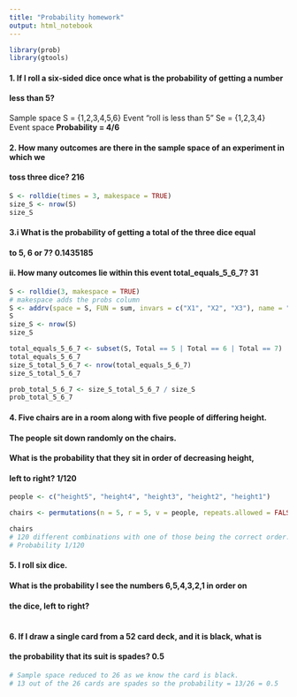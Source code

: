 ```yaml
---
title: "Probability homework"
output: html_notebook
---
```


```r
library(prob)
library(gtools)
```
#### 1. If I roll a six-sided dice once what is the probability of getting a number 
####    less than 5?
Sample space
S = {1,2,3,4,5,6}
Event "roll is less than 5"
Se = {1,2,3,4} Event space
**Probability = 4/6**

#### 2. How many outcomes are there in the sample space of an experiment in which we
####    toss three dice? **216**

```r
S <- rolldie(times = 3, makespace = TRUE)
size_S <- nrow(S)
size_S

```
#### 3.i What is the probability of getting a total of the three dice equal
####     to 5, 6 or 7? **0.1435185**
#### ii. How many outcomes lie within this event total_equals_5_6_7?  **31**

```r
S <- rolldie(3, makespace = TRUE)
# makespace adds the probs column
S <- addrv(space = S, FUN = sum, invars = c("X1", "X2", "X3"), name = "Total")
S
size_S <- nrow(S)
size_S

total_equals_5_6_7 <- subset(S, Total == 5 | Total == 6 | Total == 7)
total_equals_5_6_7
size_S_total_5_6_7 <- nrow(total_equals_5_6_7)
size_S_total_5_6_7

prob_total_5_6_7 <- size_S_total_5_6_7 / size_S
prob_total_5_6_7
```

#### 4. Five chairs are in a room along with five people of differing height.
####    The people sit down randomly on the chairs.
####    What is the probability that they sit in order of decreasing height,
####    left to right? **1/120**
```r

people <- c("height5", "height4", "height3", "height2", "height1")

chairs <- permutations(n = 5, r = 5, v = people, repeats.allowed = FALSE)

chairs
# 120 different combinations with one of those being the correct order.
# Probability 1/120
```
#### 5. I roll six dice.
####    What is the probability I see the numbers 6,5,4,3,2,1 in order on
####    the dice, left to right?
```r

```



#### 6. If I draw a single card from a 52 card deck, and it is black, what is
####    the probability that its suit is spades? **0.5**
```r
# Sample space reduced to 26 as we know the card is black.
# 13 out of the 26 cards are spades so the probability = 13/26 = 0.5
```

